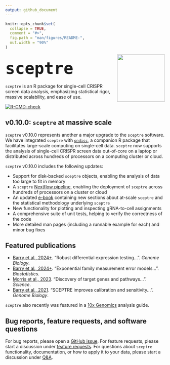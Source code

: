```yaml
---
output: github_document
---
```


<!-- README.md is generated from README.Rmd. Please edit that file -->

```r
knitr::opts_chunk$set(
  collapse = TRUE,
  comment = "#>",
  fig.path = "man/figures/README-",
  out.width = "90%"
)
```

::: {style="margin-top: 5px;"}
<img src="man/figures/hex.jpg" align="right" width="150"/>
:::

## [`sceptre`]{style="font-size:60px;"}

`sceptre` is an R package for single-cell CRISPR screen data analysis, emphasizing statistical rigor, massive scalability, and ease of use.

<!-- badges: start -->

[![R-CMD-check](https://github.com/Katsevich-Lab/sceptre/workflows/R-CMD-check/badge.svg)](https://github.com/Katsevich-Lab/sceptre/actions)

<!-- badges: end -->

## v0.10.0: `sceptre` at massive scale

`sceptre` v0.10.0 represents another a major upgrade to the `sceptre` software. We have integrated `sceptre` with [`ondisc`](https://timothy-barry.github.io/ondisc/), a companion R package that facilitates large-scale computing on single-cell data. `sceptre` now supports the analysis of single-cell CRISPR screen data out-of-core on a laptop or distributed across hundreds of processors on a computing cluster or cloud.

`sceptre` v0.10.0 includes the following updates:

-   Support for disk-backed `sceptre` objects, enabling the analysis of data too large to fit in memory
-   A `sceptre` [Nextflow pipeline](https://github.com/timothy-barry/sceptre-pipeline), enabling the deployment of `sceptre` across hundreds of processors on a cluster or cloud
-   An updated [e-book](https://timothy-barry.github.io/sceptre-book/) containing new sections about at-scale `sceptre` and the statistical methodology underlying `sceptre`
-   New functionality for plotting and inspecting gRNA-to-cell assignments
-   A comprehensive suite of unit tests, helping to verify the correctness of the code
-   More detailed man pages (including a runnable example for each) and minor bug fixes

## Featured publications

-   [Barry et al., 2024+](https://www.biorxiv.org/content/10.1101/2023.05.15.540875v2). "Robust differential expression testing...". *Genome Biology*.
-   [Barry et al., 2024+](https://arxiv.org/abs/2201.01879). "Exponential family measurement error models...". *Biostatistics.*
-   [Morris et al., 2023](https://www.science.org/doi/10.1126/science.adh7699). "Discovery of target genes and pathways...". *Science*.
-   [Barry et al., 2021](https://genomebiology.biomedcentral.com/articles/10.1186/s13059-021-02545-2). "SCEPTRE improves calibration and sensitivity...". *Genome Biology*.

`sceptre` also recently was featured in a [10x Genomics](https://www.10xgenomics.com/analysis-guides/single-cell-crispr-screen-analysis-with-sceptre) analysis guide.

## Bug reports, feature requests, and software questions

For bug reports, please open a [GitHub issue](https://github.com/Katsevich-Lab/sceptre/issues). For feature requests, please start a discussion under [feature requests](https://github.com/Katsevich-Lab/sceptre/discussions/categories/feature-requests). For questions about `sceptre` functionality, documentation, or how to apply it to your data, please start a discussion under [Q&A](https://github.com/Katsevich-Lab/sceptre/discussions/categories/q-a).
